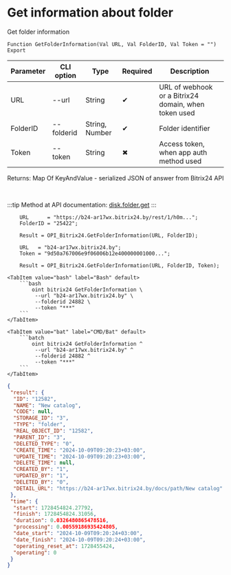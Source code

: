 ﻿---
sidebar_position: 1
---


# Get information about folder
 Get folder information



`Function GetFolderInformation(Val URL, Val FolderID, Val Token = "") Export`

  | Parameter | CLI option | Type | Required | Description |
  |-|-|-|-|-|
  | URL | --url | String | &#x2714; | URL of webhook or a Bitrix24 domain, when token used |
  | FolderID | --folderid | String, Number | &#x2714; | Folder identifier |
  | Token | --token | String | &#x2716; | Access token, when app auth method used |

  
  Returns:  Map Of KeyAndValue - serialized JSON of answer from Bitrix24 API

<br/>

:::tip
Method at API documentation: [disk.folder.get](https://dev.1c-bitrix.ru/rest_help/disk/folder/disk_folder_get.php)
:::
<br/>



```bsl title="1C:Enterprise/OneScript code example"
    URL      = "https://b24-ar17wx.bitrix24.by/rest/1/h0m...";
    FolderID = "25422";

    Result = OPI_Bitrix24.GetFolderInformation(URL, FolderID);

    URL   = "b24-ar17wx.bitrix24.by";
    Token = "9d50a767006e9f06006b12e400000001000...";

    Result = OPI_Bitrix24.GetFolderInformation(URL, FolderID, Token);
```
 

 <Tabs>
  
    <TabItem value="bash" label="Bash" default>
        ```bash
            oint bitrix24 GetFolderInformation \
             --url "b24-ar17wx.bitrix24.by" \
             --folderid 24882 \
             --token "***"
        ```
    </TabItem>
  
    <TabItem value="bat" label="CMD/Bat" default>
        ```batch
            oint bitrix24 GetFolderInformation ^
             --url "b24-ar17wx.bitrix24.by" ^
             --folderid 24882 ^
             --token "***"
        ```
    </TabItem>
</Tabs>


```json title="Result"
{
 "result": {
  "ID": "12582",
  "NAME": "New catalog",
  "CODE": null,
  "STORAGE_ID": "3",
  "TYPE": "folder",
  "REAL_OBJECT_ID": "12582",
  "PARENT_ID": "3",
  "DELETED_TYPE": "0",
  "CREATE_TIME": "2024-10-09T09:20:23+03:00",
  "UPDATE_TIME": "2024-10-09T09:20:23+03:00",
  "DELETE_TIME": null,
  "CREATED_BY": "1",
  "UPDATED_BY": "1",
  "DELETED_BY": "0",
  "DETAIL_URL": "https://b24-ar17wx.bitrix24.by/docs/path/New catalog"
 },
 "time": {
  "start": 1728454824.27792,
  "finish": 1728454824.31056,
  "duration": 0.0326480865478516,
  "processing": 0.00559186935424805,
  "date_start": "2024-10-09T09:20:24+03:00",
  "date_finish": "2024-10-09T09:20:24+03:00",
  "operating_reset_at": 1728455424,
  "operating": 0
 }
}
```
